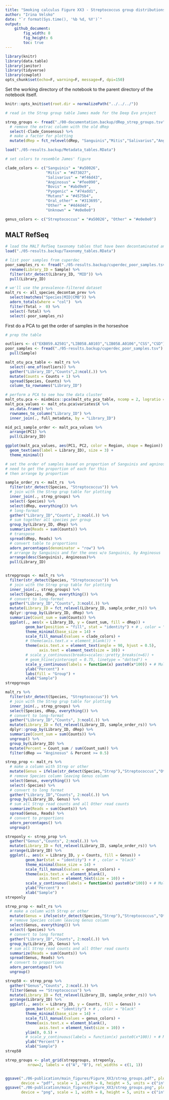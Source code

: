 ```yaml
---
title: "Smoking calculus Figure XX3 - Streptococcus group distributions"
author: "Irina Velsko"
date: "`r format(Sys.time(), '%b %d, %Y')`"
output:
    github_document:
        fig_width: 8
        fig_height: 6
        toc: true
---
```



```r
library(knitr)
library(data.table)
library(janitor)
library(tidyverse)
library(cowplot)
opts_chunk$set(echo=F, warning=F, message=F, dpi=150)
```

Set the working directory of the notebook to the parent directory of the 
notebook itself.  

```r
knitr::opts_knit$set(root.dir = normalizePath("../../../"))
```

```r
# read in the Strep group table James made for the Deep Evo project

strep_groups <- fread("./00-documentation.backup/dRep_strep_groups.tsv") %>%
  # remove the extrac column with the old dRep
  select(-Clade_Consensus) %>%
  # make a factor for plotting
  mutate(dRep = fct_relevel(dRep, "Sanguinis","Mitis","Salivarius","Anginosus","Bovis","Pyogenic","Mutans","Other_oral","Other","Unknown"))

```

```r

load("./05-results.backup/Metadata_tables.RData")

```


```r
# set colors to resemble James' figure

clade_colors <- c("Sanguinis" = "#a50026",
                  "Mitis" = "#d73027",
                  "Salivarius" = "#f46d43",
                  "Anginosus" = "#fee090",
                  "Bovis" = "#abd9e9",
                  "Pyogenic" = "#74add1",
                  "Mutans" = "#4575b4",
                  "Oral_other" = "#313695",
                  "Other" = "#4d4d4d",
                  "Unknown" = "#e0e0e0")

genus_colors <- c("Streptococcus" = "#a50026", "Other" = "#e0e0e0")

```


## MALT RefSeq
```r

# load the MALT RefSeq taxonomy tables that have been decontaminated and the column headers are cleaned up
load("./05-results.backup/Taxonomy_tables.RData")

# list poor samples from cuperdec
poor_samples_rs <- fread("./05-results.backup/cuperdec_poor_samples.tsv") %>%
  rename(Library_ID = Sample) %>%
  filter(str_detect(Library_ID, "MID")) %>%
  pull(Library_ID)

# we'll use the prevalence-filtered dataset
malt_rs <- all_species_decontam_prev %>%
  select(matches("Species|MID|CMB")) %>%
  adorn_totals(where = "col")  %>%
  filter(Total >  0) %>%
  select(-Total) %>%
  select(-poor_samples_rs)


```

First do a PCA to get the order of samples in the horseshoe
```r
# prep the table

outliers <- c("EXB059.A2501","LIB058.A0103","LIB058.A0106","CSS","CSD")
poor_samples <- fread("./05-results.backup/cuperdec_poor_samples.tsv") %>%
  pull(Sample)

malt_otu_pca_table <- malt_rs %>%
  select(-one_of(outliers)) %>%
  gather("Library_ID","Counts",2:ncol(.)) %>%
  mutate(Counts = Counts + 1) %>%
  spread(Species, Counts) %>%
  column_to_rownames("Library_ID")

# perform a PCA to see how the data cluster
malt_otu.pca <- mixOmics::pca(malt_otu_pca_table, ncomp = 2, logratio = 'CLR')
malt_pca_values <- malt_otu.pca$variates$X %>%
  as.data.frame() %>%
  rownames_to_column("Library_ID") %>%
  inner_join(., full_metadata, by = "Library_ID")

mid_pc1_sample_order <- malt_pca_values %>%
  arrange(PC1) %>%
  pull(Library_ID)

ggplot(malt_pca_values, aes(PC1, PC2, color = Region, shape = Region)) +
  geom_text(aes(label = Library_ID), size = 3) +
  theme_minimal()

```


```r

# set the order of samples based on proportion of Sanguinis and agninosis
# need to get the proportion of each for this
# then arrange by proportion

sample_order_rs <- malt_rs  %>%
  filter(str_detect(Species, "Streptococcus")) %>%
  # join with the Strep grup table for plotting
  inner_join(., strep_groups) %>%
  select(-Species) %>%
  select(dRep, everything()) %>%
  # long-format
  gather("Library_ID","Counts", 2:ncol(.)) %>%
  # sum together all species per group
  group_by(Library_ID, dRep) %>%
  summarize(Reads = sum(Counts)) %>%
  # transpose
  spread(dRep, Reads) %>%
  # convert table to proportions
  adorn_percentages(denominator = "row") %>%
  # arrange by Sanguinis and for the ones w/o Sanguinis, by Anginosus
  arrange(desc(Sanguinis), Anginosus)%>%
  pull(Library_ID)


strepgroups <- malt_rs %>%
  filter(str_detect(Species, "Streptococcus")) %>%
  # join with the Strep grup table for plotting
  inner_join(., strep_groups) %>%
  select(Species, dRep, everything()) %>%
  # convert to long-format
  gather("Library_ID","Counts", 3:ncol(.)) %>%
  mutate(Library_ID = fct_relevel(Library_ID, sample_order_rs)) %>%
  dplyr::group_by(Library_ID, dRep) %>%
  summarize(Count_sum = sum(Counts)) %>%
  ggplot(., aes(x = Library_ID, y = Count_sum, fill = dRep)) +
         geom_bar(position = "fill", stat = "identity") + # , color = "black"
         theme_minimal(base_size = 14) +
         scale_fill_manual(values = clade_colors) +
         # theme(axis.text.x = element_blank()) +
         theme(axis.text.x = element_text(angle = 90, hjust = 0.5),
               axis.text = element_text(size = 10)) +
         # scale_y_continuous(breaks=scales::pretty_breaks(n=6)) +
         # geom_hline(yintercept = 0.75, linetype = "dotted") +
         scale_y_continuous(labels = function(x) paste0(x*100)) + # Multiply by 100
         ylab("Percent") +
         labs(fill = "Group") +
         xlab("Sample")
strepgroups

```

```r
malt_rs %>%
  filter(str_detect(Species, "Streptococcus")) %>%
  # join with the Strep grup table for plotting
  inner_join(., strep_groups) %>%
  select(Species, dRep, everything()) %>%
  # convert to long-format
  gather("Library_ID","Counts", 3:ncol(.)) %>%
  mutate(Library_ID = fct_relevel(Library_ID, sample_order_rs)) %>%
  dplyr::group_by(Library_ID, dRep) %>%
  summarize(Count_sum = sum(Counts)) %>%
  ungroup() %>%
  group_by(Library_ID) %>%
  mutate(Percent = Count_sum / sum(Count_sum)) %>%
  filter(dRep == "Anginosus" & Percent >= 0.5)

```



```r

strep_prop <- malt_rs %>%
  # make a column with Strep or other
  mutate(Genus = ifelse(str_detect(Species,"Strep"),"Streptococcus","Other")) %>%
  # remove Species column leaving Genus column
  select(Genus, everything()) %>%
  select(-Species) %>%
  # convert to long format
  gather("Library_ID","Counts", 2:ncol(.)) %>%
  group_by(Library_ID, Genus) %>%
  # sum all Strep read counts and all Other read counts
  summarize(Reads = sum(Counts)) %>%
  spread(Genus, Reads) %>%
  # convert to proportions
  adorn_percentages() %>%
  ungroup()

streponly <- strep_prop %>%
  gather("Genus","Counts", 2:ncol(.)) %>%
  mutate(Library_ID = fct_relevel(Library_ID, sample_order_rs)) %>%
  arrange(Library_ID) %>%
  ggplot(., aes(x = Library_ID, y = Counts, fill = Genus)) +
         geom_bar(stat = "identity") + # , color = "black"
         theme_minimal(base_size = 14) +
         scale_fill_manual(values = genus_colors) +
         theme(axis.text.x = element_blank(),
               axis.text = element_text(size = 10)) +
         scale_y_continuous(labels = function(x) paste0(x*100)) + # Multiply by 100
         ylab("Percent") +
         xlab("Sample")
streponly


```

```r

strep_prop <- malt_rs %>%
  # make a column with Strep or other
  mutate(Genus = ifelse(str_detect(Species,"Strep"),"Streptococcus","Other")) %>%
  # remove Species column leaving Genus column
  select(Genus, everything()) %>%
  select(-Species) %>%
  # convert to long format
  gather("Library_ID","Counts", 2:ncol(.)) %>%
  group_by(Library_ID, Genus) %>%
  # sum all Strep read counts and all Other read counts
  summarize(Reads = sum(Counts)) %>%
  spread(Genus, Reads) %>%
  # convert to proportions
  adorn_percentages() %>%
  ungroup()

strep50 <- strep_prop %>%
  gather("Genus","Counts", 2:ncol(.)) %>%
  filter(Genus == "Streptococcus") %>%
  mutate(Library_ID = fct_relevel(Library_ID, sample_order_rs)) %>%
  arrange(Library_ID) %>%
  ggplot(., aes(x = Library_ID, y = Counts, fill = Genus)) +
         geom_bar(stat = "identity") + # , color = "black"
         theme_minimal(base_size = 14) +
         scale_fill_manual(values = genus_colors) +
         theme(axis.text.x = element_blank(),
               axis.text = element_text(size = 10)) +
         ylim(0, 0.5) +
         # scale_y_continuous(labels = function(x) paste0(x*100)) + # Multiply by 100
         ylab("Percent") +
         xlab("Sample")
strep50


```

```r

strep_groups <- plot_grid(strepgroups, streponly,
          nrow=2, labels = c("A", "B"), rel_widths = c(1, 1))


ggsave("./06-publication/main_figures/Figure_XX3/strep_groups.pdf", plot = strep_groups,
       device = "pdf", scale = 1, width = 8, height = 5, units = c("in"), dpi = 300)
ggsave("./06-publication/main_figures/Figure_XX3/strep_groups.png", plot = strep_groups,
       device = "png", scale = 1, width = 8, height = 5, units = c("in"), dpi = 300)

```



